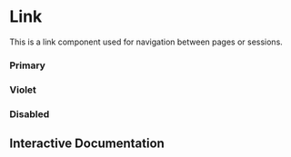 

<Meta of={Story} />

# Link
This is a link component used for navigation between pages or sessions.

### Primary
<Canvas of={Story.Primary} />

### Violet
<Canvas of={Story.Violet} />

### Disabled
<Canvas of={Story.Disabled} />

## Interactive Documentation
<Primary />
<Controls />
